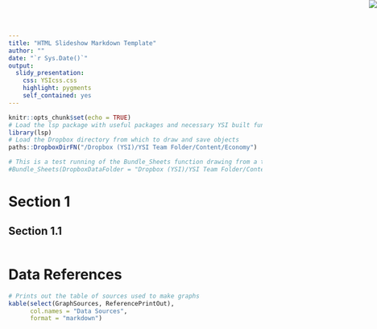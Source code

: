 ```yaml
---
title: "HTML Slideshow Markdown Template"
author: ""
date: "`r Sys.Date()`"
output: 
  slidy_presentation:
    css: YSIcss.css
    highlight: pygments
    self_contained: yes
---
```


```r
knitr::opts_chunk$set(echo = TRUE)
# Load the lsp package with useful packages and necessary YSI built functions
library(lsp)
# Load the Dropbox directory from which to draw and save objects
paths::DropboxDirFN("/Dropbox (YSI)/YSI Team Folder/Content/Economy")
```
<img src="YSI.png" style="position:absolute;top:0px;right:0px;" />

<!-- guide to using Slidy presentations http://rmarkdown.rstudio.com/slidy_presentation_format.html -->

```r
# This is a test running of the Bundle_Sheets function drawing from a test folder of 3 differently formatted excel files from the ABS
#Bundle_Sheets(DropboxDataFolder = "Dropbox (YSI)/YSI Team Folder/Content/Economy/Growth/Productivity/Data/For R Analysis TEST")
```

# Section 1

## Section 1.1


```r

```


# Data References
```r
# Prints out the table of sources used to make graphs
kable(select(GraphSources, ReferencePrintOut),
      col.names = "Data Sources",
      format = "markdown")
```
